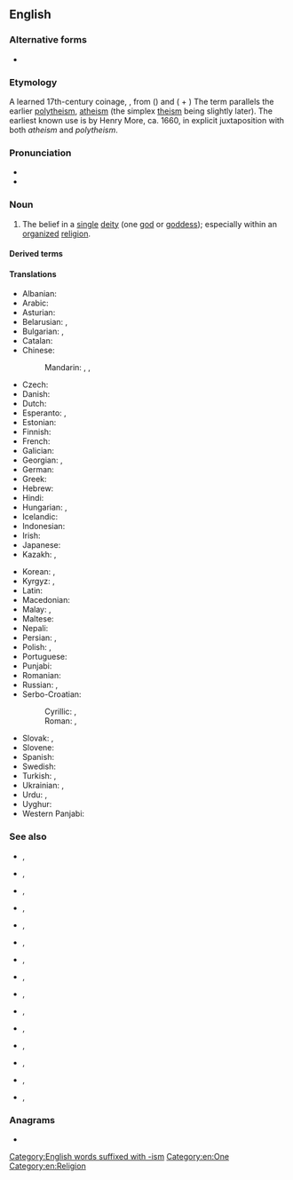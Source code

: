 {{also|mono-theism|mono theism}}
{{wikipedia}}
{{wikiquote}}
==English==

===Alternative forms===
* {{alter|en|mono-theism}}

===Etymology===
A learned 17th-century coinage, {{af|en|mono-|theism}}, from ({{m|grc|μονός|t=one}}) and ({{m|grc|θεός|t=god, [[deity]]}} + {{m|grc|-ισμός}}) The term parallels the earlier [[polytheism]], [[atheism]] (the simplex [[theism]] being slightly later).
The earliest known use is by Henry More, ca. 1660, in explicit juxtaposition with both ''atheism'' and ''polytheism''.

===Pronunciation===
* {{IPA|en|/ˌmɑnoʊ̯ˈθiɪzm̩/}}
* {{audio|en|en-us-monotheism.ogg|Audio (US)}}

===Noun===
{{en-noun|~}}

# The belief in a [[single]] [[deity]] (one [[god]] or [[goddess]]); especially within an [[organize]]d [[religion]].

====Derived terms====
{{col4|en
|{{l|en|alethomonotheism}}, {{l|en|Alethomonotheism}}
|{{l|en|aletho-monotheism}}, {{l|en|Aletho-monotheism}}
|{{l|en|postmonotheism}}, {{l|en|Postmonotheism}}
|{{l|en|post-monotheism}}, {{l|en|Post-monotheism}}
|{{l|en|premonotheism}}, {{l|en|Premonotheism}}
|{{l|en|pre-monotheism}}, {{l|en|Pre-monotheism}}
|{{l|en|protomonotheism}}, {{l|en|Protomonotheism}}
|{{l|en|proto-monotheism}}, {{l|en|Proto-monotheism}}
|{{l|en|pseudomonotheism}}, {{l|en|Pseudomonotheism}}
|{{l|en|pseudo-monotheism}}, {{l|en|Pseudo-monotheism}}
}}

====Translations====
{{trans-top|belief in one God}}
* Albanian: {{t|sq|monoteizmi|?}}
* Arabic: {{t|ar|تَوْحِيد|m}}
* Asturian: {{t+|ast|monoteísmu|m}}
* Belarusian: {{t|be|монатэі́зм|m}}, {{t|be|адзінабо́жжа|n}}
* Bulgarian: {{t|bg|монотеи́зъм|m}}, {{t|bg|единобо́жие|n}}
* Catalan: {{t|ca|monoteisme|m}}
* Chinese:
*: Mandarin: {{t+|cmn|一神教|tr=yīshénjiào}}, {{t+|cmn|一神論}}, {{t+|cmn|一神论|tr=yīshénlùn}}
* Czech: {{t|cs|monoteismus|m}}
* Danish: {{t+|da|monoteisme|c}}
* Dutch: {{t+|nl|monotheïsme|n}}
* Esperanto: {{t|eo|monoteismo}}, {{t|eo|unudiismo}}
* Estonian: {{t|et|monoteism}}
* Finnish: {{t+|fi|monoteismi}}
* French: {{t+|fr|monothéisme|m}}
* Galician: {{t+|gl|monoteísmo|m}}
* Georgian: {{t|ka|მონოთეიზმი}}, {{t|ka|ერთღმერთიანობა}}
* German: {{t+|de|Monotheismus|m}}
* Greek: {{t+|el|μονοθεϊσμός|m}}
* Hebrew: {{t|he|מוֹנוֹתֵאִיזְם|m|tr=monote'izm}}
* Hindi: {{t+|hi|एकेश्वरवाद|m}}
* Hungarian: {{t+|hu|egyistenhit}}, {{t+|hu|monoteizmus}}
* Icelandic: {{t|is|eingyðistrú|f}}
* Indonesian: {{t+|id|monoteisme}}
* Irish: {{t|ga|aondiachas|m}}
* Japanese: {{t+|ja|一神教|tr=いっしんきょう, isshinkyō}}
* Kazakh: {{t|kk|бірқұдайлық}}, {{t|kk|біртәңірлік}}
{{trans-mid}}
* Korean: {{t+|ko|일신교(一神教)}} {{qualifier|in a specific faith}}, {{t|ko|일신론(一神論)|tr=ilsinnon}} {{qualifier|general}}
* Kyrgyz: {{t|ky|биркудайлык}}, {{t|ky|биртеңирлик}}
* Latin: {{t|la|monotheïsmus|m}}
* Macedonian: {{t|mk|монотеизам|m}}
* Malay: {{t+|ms|monoteisme}}, {{t|ms|tauhid}} {{qualifier|Islam}}
* Maltese: {{t|mt|monoteiżmu|m}}
* Nepali: {{t+|ne|एकेश्वरवाद}}
* Persian: {{t|fa|یکتاپرستی|tr=yektâparasti}}, {{t+|fa|توحید|tr=towhid}}
* Polish: {{t+|pl|monoteizm|m-in}}, {{t+|pl|jedynobóstwo|n}}
* Portuguese: {{t+|pt|monoteísmo|m}}
* Punjabi: {{t+|pa|ਅਦਵੈਤਵਾਦ|m}}
* Romanian: {{t+|ro|monoteism|n}}
* Russian: {{t+|ru|монотеи́зм|m|tr=monotɛízm}}, {{t+|ru|единобо́жие|n}}
* Serbo-Croatian:
*: Cyrillic: {{t|sh|монотеѝзам|m}}, {{t|sh|једно̀боштво|n}}
*: Roman: {{t+|sh|monoteìzam|m}}, {{t+|sh|jednòboštvo|n}}
* Slovak: {{t+|sk|monoteizmus|m}}, {{t|sk|jednobožstvo|n}}
* Slovene: {{t+|sl|monoteizem|m}}
* Spanish: {{t+|es|monoteísmo|m}}
* Swedish: {{t+|sv|monoteism|c}}
* Turkish: {{t+|tr|tektanrıcılık}}, {{t+|tr|monoteizm}}
* Ukrainian: {{t|uk|монотеї́зм|m}}, {{t|uk|єдинобо́жжя|n}}
* Urdu: {{t|ur|توحید|tr=tauhīd|f}}, {{t|ur|واحدانیت|f|tr=vāhdāniyat}}
* Uyghur: {{t-needed|ug}}
* Western Panjabi: {{t|pnb|واحدپرستی|f|tr=vāhidparastī}}
{{trans-bottom}}

===See also===
* {{l|en|binitarianism}}, {{l|en|Binitarianism}}
* {{l|en|bitheism}}, {{l|en|Bitheism}}
* {{l|en|deism}}, {{l|en|Deism}}
* {{l|en|ditheism}}, {{l|en|Ditheism}}
* {{l|en|duotheism}}, {{l|en|Duotheism}}
* {{l|en|henotheism}}, {{l|en|Henotheism}}
* {{l|en|polytheism}}, {{l|en|Polytheism}}
* {{l|en|quadrinitarianism}}, {{l|en|Quadrinitarianism}}
* {{l|en|septarianism}}, {{l|en|Septarianism}}
* {{l|en|septenarianism}}, {{l|en|Septenarianism}}
* {{l|en|theism}}, {{l|en|Theism}}
* {{l|en|trinitarianism}}, {{l|en|Trinitarianism}}
* {{l|en|tritheism}}, {{l|en|Tritheism}}
* {{l|en|triunitarianism}}, {{l|en|Triunitarianism}}
* {{l|en|unitarianism}}, {{l|en|Unitarianism}}

===Anagrams===
* {{anagrams|en|a=ehimmnoost|neo-Thomism|nomotheism|theomonism}}

[[Category:English words suffixed with -ism]]
[[Category:en:One]]
[[Category:en:Religion]]